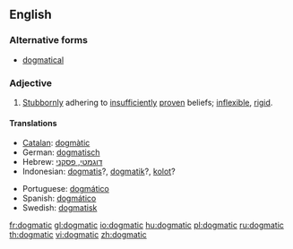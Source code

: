 ==English==

===Alternative forms===
* [[dogmatical]]

===Adjective===
{{en-adj}}

# [[stubbornly|Stubbornly]] adhering to [[insufficiently]] [[proven]] beliefs; [[inflexible]], [[rigid]].

====Translations====
{{top}}
* [[Catalan]]: [[dogmàtic]]
* German: [[dogmatisch]]
* Hebrew: [[דוגמטי, פסקני]]
* Indonesian: [[dogmatis]]?, [[dogmatik]]?, [[kolot]]?
{{mid}}
* Portuguese: [[dogmático]]
* Spanish: [[dogmático]]
* Swedish: [[dogmatisk]]
{{bottom}}

[[fr:dogmatic]]
[[gl:dogmatic]]
[[io:dogmatic]]
[[hu:dogmatic]]
[[pl:dogmatic]]
[[ru:dogmatic]]
[[th:dogmatic]]
[[vi:dogmatic]]
[[zh:dogmatic]]